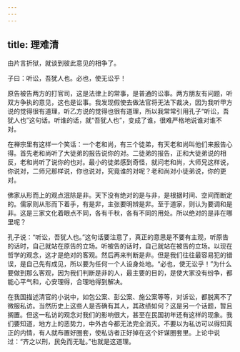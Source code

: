 ```yaml
---
---
---
```

title: 理难清
---




由片言折狱，就谈到彼此意见的相争了。

子曰：听讼，吾犹人也。必也，使无讼乎！

原告被告两方的打官司，这是法律上的常事，是普通的讼事。两方朋友有问题，听双方争执的意见，这也是讼事。我发现假使去做法官将无法下裁决，因为我听甲方说的觉得很有道理，听乙方说的觉得也很有道理，所以我常常引用孔子“听讼，吾犹人也”这句话。听谁的话，就“吾犹人也”，变成了谁，很难严格地说谁对谁不对。

在禅宗里有这样一个笑话：一个老和尚，有三个徒弟，有天老和尚叫他们来报告心得。首先老和尚听了大徒弟的报告说你的对。二徒弟的报告，正和大徒弟说的相反，老和尚听了说你的也对。最小的徒弟感到奇怪，就问老和尚，大师兄这样说，你说对，二师兄那样说，你也说对，究竟谁的对呢？老和尚对小徒弟说，你的更对。

佛家从形而上的观点泯除是非。天下没有绝对的是与非，是根据时间、空间而断定的。儒家则从形而下着手，有是非，主张要明辨是非。至于道家，则认为要调和是非。这是三家文化着眼点不同，各有千秋，各有不同的用处。所以绝对的是非在哪里呢？

孔子说：“听讼，吾犹人也。”这句话要注意了，真正的意思是不要有主观，听原告的话时，自己就站在原告的立场。听被告的话时，自己就站在被告的立场。以现在哲学的观念，这才是绝对的客观。然后再来判断是非。但是我们往往最容易犯的错误，是自己先有成见，所以要为任何一个人设身处地。“必也，使无讼乎！”为什么要做到那么客观，因为我们判断是非的人，最主要的目的，是使大家没有纷争，都能心平气和，心安理得，合理地得到解决。

在我国描述清官的小说中，如包公案、彭公案、施公案等等，对诉讼，都脱离不了微服私访。当然历史上这些人是否确有其人，其政绩如何？这是另一个话题，暂且搁置。但这一私访的观念对我们的影响很大，甚至在民国初年还有这样的现象。我们要知道，地方上的恶势力，中外古今都无法完全消灭。不要以为私访可以得知真正的内情，有人就布置好圈套，使私访者正好掉在这个奸谋圈套里。上论中说过：“齐之以刑，民免而无耻。”也就是这道理。